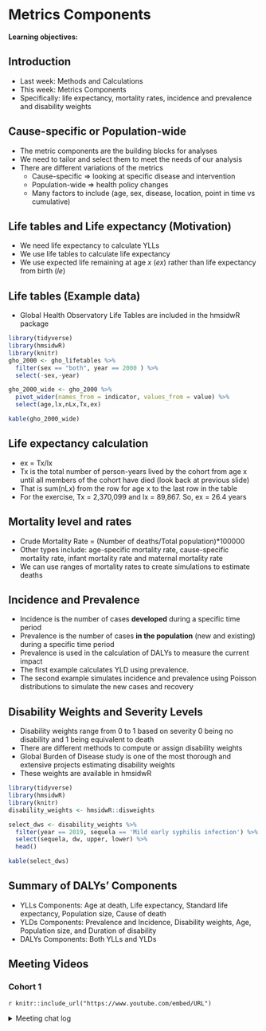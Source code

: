 # Metrics Components

**Learning objectives:**

## Introduction {-}
- Last week: Methods and Calculations
- This week: Metrics Components
- Specifically: life expectancy, mortality rates, incidence and prevalence and disability weights

## Cause-specific or Population-wide {-}
- The metric components are the building blocks for analyses
- We need to tailor and select them to meet the needs of our analysis
- There are different variations of the metrics
  - Cause-specific => looking at specific disease and intervention
  - Population-wide => health policy changes
  - Many factors to include (age, sex, disease, location, point in time vs cumulative)

## Life tables and Life expectancy (Motivation) {-}
- We need life expectancy to calculate YLLs
- We use life tables to calculate life expectancy
- We use expected life remaining at age *x* (*ex*) rather than life expectancy from birth (*le*)

## Life tables (Example data) {-}
- Global Health Observatory Life Tables are included in the hmsidwR package

```r
library(tidyverse)
library(hmsidwR)
library(knitr)
gho_2000 <- gho_lifetables %>%
  filter(sex == "both", year == 2000 ) %>% 
  select(-sex,-year)

gho_2000_wide <- gho_2000 %>% 
  pivot_wider(names_from = indicator, values_from = value) %>% 
  select(age,lx,nLx,Tx,ex) 

kable(gho_2000_wide)
```

## Life expectancy calculation {-}
- ex = Tx/lx
- Tx is the total number of person-years lived by the cohort from age x until all members of the cohort have died (look back at previous slide)
- That is sum(nLx) from the row for age x to the last row in the table
- For the exercise, Tx = 2,370,099 and lx = 89,867. So, ex = 26.4 years

## Mortality level and rates {-}
- Crude Mortality Rate = (Number of deaths/Total population)*100000
- Other types include: age-specific mortality rate, cause-specific mortality rate, infant mortality rate and maternal mortality rate
- We can use ranges of mortality rates to create simulations to estimate deaths

## Incidence and Prevalence {-}
- Incidence is the number of cases **developed** during a specific time period
- Prevalence is the number of cases **in the population** (new and existing) during a specific time period
- Prevalence is used in the calculation of DALYs to measure the current impact
- The first example calculates YLD using prevalence.
- The second example simulates incidence and prevalence using Poisson distributions to simulate the new cases and recovery

## Disability Weights and Severity Levels {-}
- Disability weights range from 0 to 1 based on severity 0 being no disability and 1 being equivalent to death
- There are different methods to compute or assign disability weights
- Global Burden of Disease study is one of the most thorough and extensive projects estimating disability weights
- These weights are available in hmsidwR
```r
library(tidyverse)
library(hmsidwR)
library(knitr)
disability_weights <- hmsidwR::disweights

select_dws <- disability_weights %>%
  filter(year == 2019, sequela == 'Mild early syphilis infection') %>%
  select(sequela, dw, upper, lower) %>% 
  head()

kable(select_dws)
```

## Summary of DALYs' Components {-}
- YLLs Components: Age at death, Life expectancy, Standard life expectancy, Population size, Cause of death
- YLDs Components: Prevalence and Incidence, Disability weights, Age, Population size, and Duration of disability
- DALYs Components: Both YLLs and YLDs

## Meeting Videos {-}

### Cohort 1 {-}

`r knitr::include_url("https://www.youtube.com/embed/URL")`

<details>
<summary> Meeting chat log </summary>

```
LOG
```
</details>
